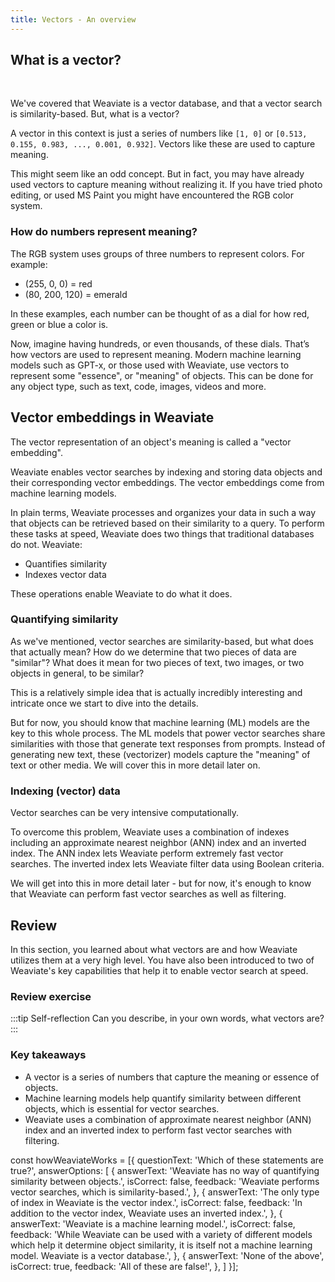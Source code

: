 ```yaml
---
title: Vectors - An overview
---
```


## <i class="fa-solid fa-square-chevron-right"></i> What is a vector?


<ReactPlayer className="react-player" url='https://youtu.be/iFUeV3aYynI' controls='true' />
<br/>

We've covered that Weaviate is a vector database, and that a vector search is similarity-based. But, what is a vector?

A vector in this context is just a series of numbers like `[1, 0]` or `[0.513, 0.155, 0.983, ..., 0.001, 0.932]`. Vectors like these are used to capture meaning.

This might seem like an odd concept. But in fact, you may have already used vectors to capture meaning without realizing it. If you have tried photo editing, or used MS Paint you might have encountered the RGB color system.

### <i class="fa-solid fa-chalkboard"></i> How do numbers represent meaning?

The RGB system uses groups of three numbers to represent colors. For example:

- (255, 0, 0) = red
- (80, 200, 120) = emerald

In these examples, each number can be thought of as a dial for how red, green or blue a color is.

Now, imagine having hundreds, or even thousands, of these dials. That’s how vectors are used to represent meaning. Modern machine learning models such as GPT-x, or those used with Weaviate, use vectors to represent some "essence", or "meaning" of objects. This can be done for any object type, such as text, code, images, videos and more.

## <i class="fa-solid fa-square-chevron-right"></i> Vector embeddings in Weaviate

<!-- <img src={imageUrl} alt="Image alt" width="75%"/> -->

The vector representation of an object's meaning is called a "vector embedding".

Weaviate enables vector searches by indexing and storing data objects and their corresponding vector embeddings. The vector embeddings come from machine learning models.

In plain terms, Weaviate processes and organizes your data in such a way that objects can be retrieved based on their similarity to a query. To perform these tasks at speed, Weaviate does two things that traditional databases do not. Weaviate:

- Quantifies similarity
- Indexes vector data

These operations enable Weaviate to do what it does.

### <i class="fa-solid fa-chalkboard"></i> Quantifying similarity

As we've mentioned, vector searches are similarity-based, but what does that actually mean? How do we determine that two pieces of data are "similar"? What does it mean for two pieces of text, two images, or two objects in general, to be similar?

This is a relatively simple idea that is actually incredibly interesting and intricate once we start to dive into the details.

But for now, you should know that machine learning (ML) models are the key to this whole process. The ML models that power vector searches share similarities with those that generate text responses from prompts. Instead of generating new text, these (vectorizer) models capture the "meaning" of text or other media. We will cover this in more detail later on.

### <i class="fa-solid fa-chalkboard"></i> Indexing (vector) data

Vector searches can be very intensive computationally.

To overcome this problem, Weaviate uses a combination of indexes including an approximate nearest neighbor (ANN) index and an inverted index. The ANN index lets Weaviate perform extremely fast vector searches. The inverted index lets Weaviate filter data using Boolean criteria.

We will get into this in more detail later - but for now, it's enough to know that Weaviate can perform fast vector searches as well as filtering.

## <i class="fa-solid fa-square-chevron-right"></i> Review

In this section, you learned about what vectors are and how Weaviate utilizes them at a very high level. You have also been introduced to two of Weaviate's key capabilities that help it to enable vector search at speed.

### <i class="fa-solid fa-pen-to-square"></i> Review exercise

:::tip Self-reflection
Can you describe, in your own words, what vectors are?
:::

<Quiz questions={howWeaviateWorks} />

### <i class="fa-solid fa-lightbulb-on"></i> Key takeaways

- A vector is a series of numbers that capture the meaning or essence of objects.
- Machine learning models help quantify similarity between different objects, which is essential for vector searches.
- Weaviate uses a combination of approximate nearest neighbor (ANN) index and an inverted index to perform fast vector searches with filtering.


<DocsFeedback/>

const howWeaviateWorks = [{
  questionText: 'Which of these statements are true?',
  answerOptions: [
    {
      answerText: 'Weaviate has no way of quantifying similarity between objects.',
      isCorrect: false,
      feedback: 'Weaviate performs vector searches, which is similarity-based.',
    },
    {
      answerText: 'The only type of index in Weaviate is the vector index.',
      isCorrect: false,
      feedback: 'In addition to the vector index, Weaviate uses an inverted index.',
    },
    {
      answerText: 'Weaviate is a machine learning model.',
      isCorrect: false,
      feedback: 'While Weaviate can be used with a variety of different models which help it determine object similarity, it is itself not a machine learning model. Weaviate is a vector database.',
    },
    {
      answerText: 'None of the above',
      isCorrect: true,
      feedback: 'All of these are false!',
    },
  ]
}];
